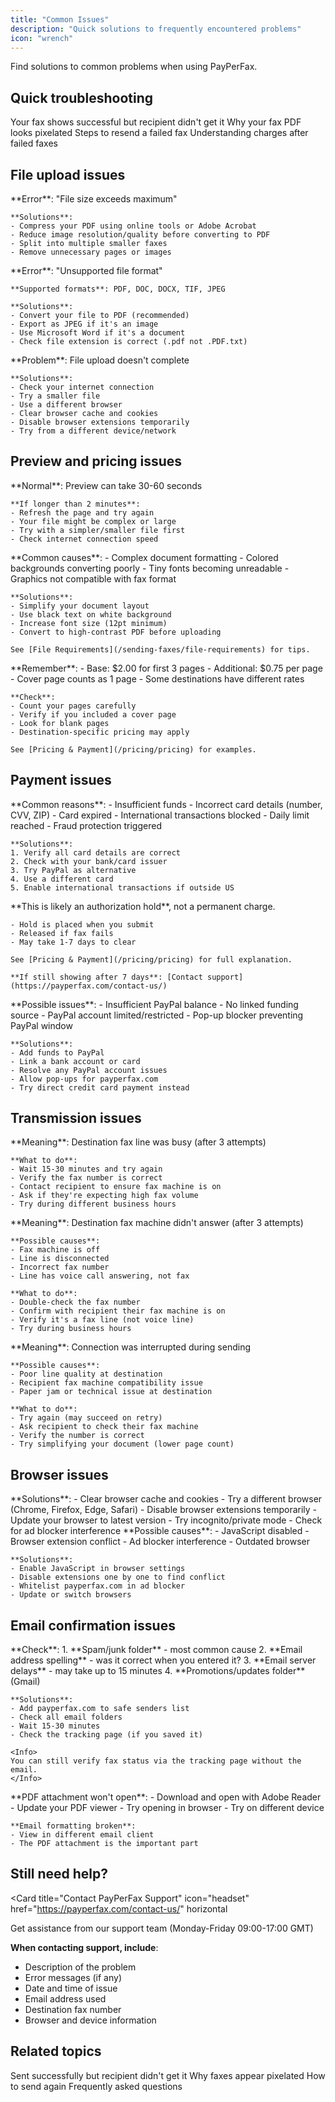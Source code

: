 ```yaml
---
title: "Common Issues"
description: "Quick solutions to frequently encountered problems"
icon: "wrench"
---
```


Find solutions to common problems when using PayPerFax.

## Quick troubleshooting

<CardGroup cols={2}>
  <Card
    title="Fax Marked as Sent But Not Received"
    icon="question"
    href="/troubleshooting/fax-not-received"
  >
    Your fax shows successful but recipient didn't get it
  </Card>
  <Card
    title="Low Quality Confirmations"
    icon="image"
    href="/troubleshooting/low-quality-confirmations"
  >
    Why your fax PDF looks pixelated
  </Card>
  <Card
    title="How to Resend a Fax"
    icon="rotate"
    href="/troubleshooting/resending-faxes"
  >
    Steps to resend a failed fax
  </Card>
  <Card
    title="Payment Hold Issues"
    icon="credit-card"
    href="/pricing/pricing"
  >
    Understanding charges after failed faxes
  </Card>
</CardGroup>

## File upload issues

<AccordionGroup>
  <Accordion title="File too large (over 8MB)" icon="file">
    **Error**: "File size exceeds maximum"

    **Solutions**:
    - Compress your PDF using online tools or Adobe Acrobat
    - Reduce image resolution/quality before converting to PDF
    - Split into multiple smaller faxes
    - Remove unnecessary pages or images
  </Accordion>

  <Accordion title="File format not accepted" icon="ban">
    **Error**: "Unsupported file format"

    **Supported formats**: PDF, DOC, DOCX, TIF, JPEG

    **Solutions**:
    - Convert your file to PDF (recommended)
    - Export as JPEG if it's an image
    - Use Microsoft Word if it's a document
    - Check file extension is correct (.pdf not .PDF.txt)
  </Accordion>

  <Accordion title="Upload fails or times out" icon="clock">
    **Problem**: File upload doesn't complete

    **Solutions**:
    - Check your internet connection
    - Try a smaller file
    - Use a different browser
    - Clear browser cache and cookies
    - Disable browser extensions temporarily
    - Try from a different device/network
  </Accordion>
</AccordionGroup>

## Preview and pricing issues

<AccordionGroup>
  <Accordion title="Preview taking too long" icon="hourglass">
    **Normal**: Preview can take 30-60 seconds

    **If longer than 2 minutes**:
    - Refresh the page and try again
    - Your file might be complex or large
    - Try with a simpler/smaller file first
    - Check internet connection speed
  </Accordion>

  <Accordion title="Preview looks wrong or broken" icon="triangle-exclamation">
    **Common causes**:
    - Complex document formatting
    - Colored backgrounds converting poorly
    - Tiny fonts becoming unreadable
    - Graphics not compatible with fax format

    **Solutions**:
    - Simplify your document layout
    - Use black text on white background
    - Increase font size (12pt minimum)
    - Convert to high-contrast PDF before uploading

    See [File Requirements](/sending-faxes/file-requirements) for tips.
  </Accordion>

  <Accordion title="Price seems wrong" icon="dollar-sign">
    **Remember**:
    - Base: $2.00 for first 3 pages
    - Additional: $0.75 per page
    - Cover page counts as 1 page
    - Some destinations have different rates

    **Check**:
    - Count your pages carefully
    - Verify if you included a cover page
    - Look for blank pages
    - Destination-specific pricing may apply

    See [Pricing & Payment](/pricing/pricing) for examples.
  </Accordion>
</AccordionGroup>

## Payment issues

<AccordionGroup>
  <Accordion title="Payment declined" icon="credit-card">
    **Common reasons**:
    - Insufficient funds
    - Incorrect card details (number, CVV, ZIP)
    - Card expired
    - International transactions blocked
    - Daily limit reached
    - Fraud protection triggered

    **Solutions**:
    1. Verify all card details are correct
    2. Check with your bank/card issuer
    3. Try PayPal as alternative
    4. Use a different card
    5. Enable international transactions if outside US
  </Accordion>

  <Accordion title="I see a charge but my fax failed" icon="ban">
    **This is likely an authorization hold**, not a permanent charge.

    - Hold is placed when you submit
    - Released if fax fails
    - May take 1-7 days to clear

    See [Pricing & Payment](/pricing/pricing) for full explanation.

    **If still showing after 7 days**: [Contact support](https://payperfax.com/contact-us/)
  </Accordion>

  <Accordion title="PayPal payment not working" icon="paypal">
    **Possible issues**:
    - Insufficient PayPal balance
    - No linked funding source
    - PayPal account limited/restricted
    - Pop-up blocker preventing PayPal window

    **Solutions**:
    - Add funds to PayPal
    - Link a bank account or card
    - Resolve any PayPal account issues
    - Allow pop-ups for payperfax.com
    - Try direct credit card payment instead
  </Accordion>
</AccordionGroup>

## Transmission issues

<AccordionGroup>
  <Accordion title="Fax failed - line busy" icon="phone-slash">
    **Meaning**: Destination fax line was busy (after 3 attempts)

    **What to do**:
    - Wait 15-30 minutes and try again
    - Verify the fax number is correct
    - Contact recipient to ensure fax machine is on
    - Ask if they're expecting high fax volume
    - Try during different business hours
  </Accordion>

  <Accordion title="Fax failed - no answer" icon="phone-xmark">
    **Meaning**: Destination fax machine didn't answer (after 3 attempts)

    **Possible causes**:
    - Fax machine is off
    - Line is disconnected
    - Incorrect fax number
    - Line has voice call answering, not fax

    **What to do**:
    - Double-check the fax number
    - Confirm with recipient their fax machine is on
    - Verify it's a fax line (not voice line)
    - Try during business hours
  </Accordion>

  <Accordion title="Fax failed - transmission error" icon="triangle-exclamation">
    **Meaning**: Connection was interrupted during sending

    **Possible causes**:
    - Poor line quality at destination
    - Recipient fax machine compatibility issue
    - Paper jam or technical issue at destination

    **What to do**:
    - Try again (may succeed on retry)
    - Ask recipient to check their fax machine
    - Verify the number is correct
    - Try simplifying your document (lower page count)
  </Accordion>
</AccordionGroup>

## Browser issues

<AccordionGroup>
  <Accordion title="Page not loading or displaying incorrectly" icon="browser">
    **Solutions**:
    - Clear browser cache and cookies
    - Try a different browser (Chrome, Firefox, Edge, Safari)
    - Disable browser extensions temporarily
    - Update your browser to latest version
    - Try incognito/private mode
    - Check for ad blocker interference
  </Accordion>

  <Accordion title="Can't click buttons or submit form" icon="mouse-pointer">
    **Possible causes**:
    - JavaScript disabled
    - Browser extension conflict
    - Ad blocker interference
    - Outdated browser

    **Solutions**:
    - Enable JavaScript in browser settings
    - Disable extensions one by one to find conflict
    - Whitelist payperfax.com in ad blocker
    - Update or switch browsers
  </Accordion>
</AccordionGroup>

## Email confirmation issues

<AccordionGroup>
  <Accordion title="Didn't receive confirmation email" icon="envelope">
    **Check**:
    1. **Spam/junk folder** - most common cause
    2. **Email address spelling** - was it correct when you entered it?
    3. **Email server delays** - may take up to 15 minutes
    4. **Promotions/updates folder** (Gmail)

    **Solutions**:
    - Add payperfax.com to safe senders list
    - Check all email folders
    - Wait 15-30 minutes
    - Check the tracking page (if you saved it)

    <Info>
    You can still verify fax status via the tracking page without the email.
    </Info>
  </Accordion>

  <Accordion title="Email confirmation looks corrupted" icon="file-circle-xmark">
    **PDF attachment won't open**:
    - Download and open with Adobe Reader
    - Update your PDF viewer
    - Try opening in browser
    - Try on different device

    **Email formatting broken**:
    - View in different email client
    - The PDF attachment is the important part
  </Accordion>
</AccordionGroup>

## Still need help?

<Card
  title="Contact PayPerFax Support"
  icon="headset"
  href="https://payperfax.com/contact-us/"
  horizontal
>
  Get assistance from our support team (Monday-Friday 09:00-17:00 GMT)
</Card>

**When contacting support, include**:
- Description of the problem
- Error messages (if any)
- Date and time of issue
- Email address used
- Destination fax number
- Browser and device information

## Related topics

<CardGroup cols={2}>
  <Card
    title="Fax Not Received"
    icon="question"
    href="/troubleshooting/fax-not-received"
  >
    Sent successfully but recipient didn't get it
  </Card>
  <Card
    title="Low Quality Confirmations"
    icon="image"
    href="/troubleshooting/low-quality-confirmations"
  >
    Why faxes appear pixelated
  </Card>
  <Card
    title="Resending Faxes"
    icon="rotate"
    href="/troubleshooting/resending-faxes"
  >
    How to send again
  </Card>
  <Card
    title="FAQ"
    icon="circle-question"
    href="/faq"
  >
    Frequently asked questions
  </Card>
</CardGroup>

